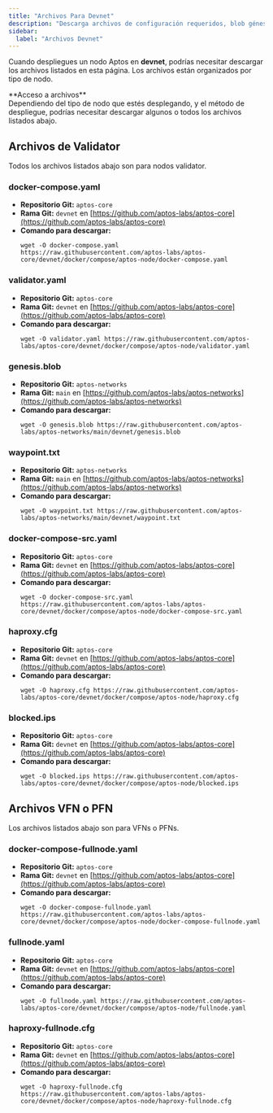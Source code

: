 ```yaml
---
title: "Archivos Para Devnet"
description: "Descarga archivos de configuración requeridos, blob génesis, waypoint, y archivos Docker compose para desplegar nodos Aptos en devnet."
sidebar:
  label: "Archivos Devnet"
---
```



Cuando despliegues un nodo Aptos en **devnet**, podrías necesitar descargar los archivos listados en esta página. Los archivos están
organizados por tipo de nodo.

<Aside type="note">
  **Acceso a archivos**<br />
  Dependiendo del tipo de nodo que estés desplegando, y el método de despliegue, podrías necesitar descargar algunos
  o todos los archivos listados abajo.
</Aside>

## Archivos de Validator

Todos los archivos listados abajo son para nodos validator.

### docker-compose.yaml

- **Repositorio Git:** `aptos-core`
- **Rama Git:** `devnet` en [https://github.com/aptos-labs/aptos-core](https://github.com/aptos-labs/aptos-core)
- **Comando para descargar:**
  ```shellscript filename="Terminal"
  wget -O docker-compose.yaml https://raw.githubusercontent.com/aptos-labs/aptos-core/devnet/docker/compose/aptos-node/docker-compose.yaml
  ```

### validator.yaml

- **Repositorio Git:** `aptos-core`
- **Rama Git:** `devnet` en [https://github.com/aptos-labs/aptos-core](https://github.com/aptos-labs/aptos-core)
- **Comando para descargar:**
  ```shellscript filename="Terminal"
  wget -O validator.yaml https://raw.githubusercontent.com/aptos-labs/aptos-core/devnet/docker/compose/aptos-node/validator.yaml
  ```

### genesis.blob

- **Repositorio Git:** `aptos-networks`
- **Rama Git:** `main` en [https://github.com/aptos-labs/aptos-networks](https://github.com/aptos-labs/aptos-networks)
- **Comando para descargar:**
  ```shellscript filename="Terminal"
  wget -O genesis.blob https://raw.githubusercontent.com/aptos-labs/aptos-networks/main/devnet/genesis.blob
  ```

### waypoint.txt

- **Repositorio Git:** `aptos-networks`
- **Rama Git:** `main` en [https://github.com/aptos-labs/aptos-networks](https://github.com/aptos-labs/aptos-networks)
- **Comando para descargar:**
  ```shellscript filename="Terminal"
  wget -O waypoint.txt https://raw.githubusercontent.com/aptos-labs/aptos-networks/main/devnet/waypoint.txt
  ```

### docker-compose-src.yaml

- **Repositorio Git:** `aptos-core`
- **Rama Git:** `devnet` en [https://github.com/aptos-labs/aptos-core](https://github.com/aptos-labs/aptos-core)
- **Comando para descargar:**
  ```shellscript filename="Terminal"
  wget -O docker-compose-src.yaml https://raw.githubusercontent.com/aptos-labs/aptos-core/devnet/docker/compose/aptos-node/docker-compose-src.yaml
  ```

### haproxy.cfg

- **Repositorio Git:** `aptos-core`
- **Rama Git:** `devnet` en [https://github.com/aptos-labs/aptos-core](https://github.com/aptos-labs/aptos-core)
- **Comando para descargar:**
  ```shellscript filename="Terminal"
  wget -O haproxy.cfg https://raw.githubusercontent.com/aptos-labs/aptos-core/devnet/docker/compose/aptos-node/haproxy.cfg
  ```

### blocked.ips

- **Repositorio Git:** `aptos-core`
- **Rama Git:** `devnet` en [https://github.com/aptos-labs/aptos-core](https://github.com/aptos-labs/aptos-core)
- **Comando para descargar:**
  ```shellscript filename="Terminal"
  wget -O blocked.ips https://raw.githubusercontent.com/aptos-labs/aptos-core/devnet/docker/compose/aptos-node/blocked.ips
  ```

## Archivos VFN o PFN

Los archivos listados abajo son para VFNs o PFNs.

### docker-compose-fullnode.yaml

- **Repositorio Git:** `aptos-core`
- **Rama Git:** `devnet` en [https://github.com/aptos-labs/aptos-core](https://github.com/aptos-labs/aptos-core)
- **Comando para descargar:**
  ```shellscript filename="Terminal"
  wget -O docker-compose-fullnode.yaml https://raw.githubusercontent.com/aptos-labs/aptos-core/devnet/docker/compose/aptos-node/docker-compose-fullnode.yaml
  ```

### fullnode.yaml

- **Repositorio Git:** `aptos-core`
- **Rama Git:** `devnet` en [https://github.com/aptos-labs/aptos-core](https://github.com/aptos-labs/aptos-core)
- **Comando para descargar:**
  ```shellscript filename="Terminal"
  wget -O fullnode.yaml https://raw.githubusercontent.com/aptos-labs/aptos-core/devnet/docker/compose/aptos-node/fullnode.yaml
  ```

### haproxy-fullnode.cfg

- **Repositorio Git:** `aptos-core`
- **Rama Git:** `devnet` en [https://github.com/aptos-labs/aptos-core](https://github.com/aptos-labs/aptos-core)
- **Comando para descargar:**
  ```shellscript filename="Terminal"
  wget -O haproxy-fullnode.cfg https://raw.githubusercontent.com/aptos-labs/aptos-core/devnet/docker/compose/aptos-node/haproxy-fullnode.cfg
  ```
